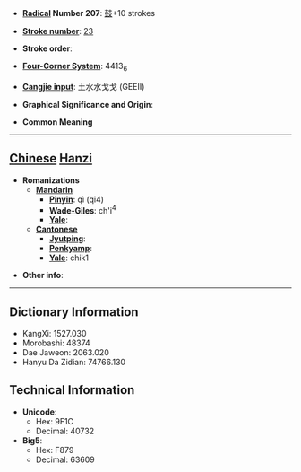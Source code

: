 * '''[[Wiktionary:Chinese radical index| Radical]] Number 207''': [[Wiktionary:Chinese radical index 鼓|鼓]]+10 strokes

* '''[[Wiktionary:Chinese total strokes index|Stroke number]]''': [[Wiktionary:Chinese total strokes index 23|23]]

* '''Stroke order''': 

* '''[[Wiktionary:Chinese four corner index|Four-Corner System]]''': 4413<sub>6</sub>

* '''[[Wiktionary:Chinese Cangjie index|Cangjie input]]''': 土水水戈戈 (GEEII)

* '''Graphical Significance and Origin''': 

* '''Common Meaning'''

----

== [[Chinese]] [[Hanzi]] ==

* '''Romanizations'''
** '''[[Mandarin]]'''
*** '''[[Pinyin]]''': qì (qi4)
*** '''[[Wade-Giles]]''': ch'i<sup>4</sup>
*** '''[[Yale]]''': 
** '''[[Cantonese]]'''
*** '''[[Jyutping]]''':
*** '''[[Penkyamp]]''': 
*** '''[[Yale]]''': chik1

* '''Other info''': 

----

== Dictionary Information ==

* KangXi: 1527.030
* Morobashi: 48374
* Dae Jaweon: 2063.020
* Hanyu Da Zidian: 74766.130

== Technical Information ==

* '''Unicode''':
** Hex: 9F1C
** Decimal: 40732
* '''Big5''':
** Hex: F879
** Decimal: 63609